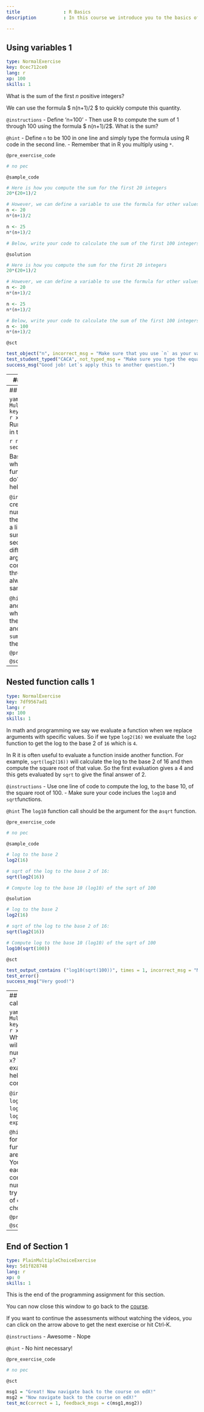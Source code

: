 ```yaml
---
title                : R Basics 
description          : In this course we introduce you to the basics of computing and analyzing data in the user-friendly and helpful R interface. This first chapter starts with the very basics of functions, objects to get us acquainted with the world of R. 

---
```

## Using variables 1

```yaml
type: NormalExercise
key: 0cec712ce0
lang: r
xp: 100
skills: 1
```

What is the sum of the first $n$ positive integers? 

We can use the formula $ n(n+1)/2 $ to quickly compute this quantity.


`@instructions`
- Define 'n=100'
- Then use R to compute the sum of 1 through 100 using the formula $ n(n+1)/2$. What is the sum?

`@hint`
- Define `n` to be 100 in one line and simply type the formula using R code in the second line.
- Remember that in R you multiply using `*`.

`@pre_exercise_code`
```r
# no pec
```

`@sample_code`
```r
# Here is how you compute the sum for the first 20 integers
20*(20+1)/2 

# However, we can define a variable to use the formula for other values of n
n <- 20
n*(n+1)/2

n <- 25
n*(n+1)/2

# Below, write your code to calculate the sum of the first 100 integers

```

`@solution`
```r
# Here is how you compute the sum for the first 20 integers
20*(20+1)/2 

# However, we can define a variable to use the formula for other values of n
n <- 20
n*(n+1)/2

n <- 25
n*(n+1)/2

# Below, write your code to calculate the sum of the first 100 integers 
n <- 100
n*(n+1)/2 
```

`@sct`
```r
test_object("n", incorrect_msg = "Make sure that you use `n` as your variable name and that you have assigned the correct value to `n`.")
test_student_typed("CACA", not_typed_msg = "Make sure you type the equation. Look at the example code.")
success_msg("Good job! Let`s apply this to another question.")
```
---
## Using variables 2

```yaml
type: NormalExercise
key: 213f198401
lang: r
xp: 100
skills: 1
```
What is the sum of the first $n$ positive integers? 

We can use the formula $ n(n+1)/2 $ to quickly compute this quantity.

`@instructions`
- Use the same formula as the last exercise but substitute `n`


`@hint`
Use the same R code as you used in the first question after changing the value of `n`.

`@pre_exercise_code`
```r
# no pec
```

`@sample_code`
```r
# Below, write you code to calculate the sum of the first 1000 integers 

```

`@solution`
```r
# Below, write you code to calculate the sum of the first 1000 integers 
n <- 1000
n*(n+1)/2
```

`@sct`
```r
# test n 
test_object("n", incorrect_msg = "Something is wrong with `n`. Make sure you have assigned the correct value to `n`.")

# test correct output
test_output_contains ("(n*(n+1)/2)", incorrect_msg = "Take a look at your code for the second instruction.")

# General 
test_error() 
success_msg("Good job ! Let`s get to work on another question!")
```


---
## Functions

```yaml
type: MultipleChoiceExercise
key: 0e2a0ce37a
lang: r
xp: 100
skills: 1
```
Run the following code in the R console:

```r
n <- 1000
x <- seq(1,n)
sum(x)
```

Based on the result, what do you think the functions `seq` and `sum` do? You can use the help system.

`@instructions`
- sum creates a list of numbers and seq adds them up. 
- seq creates a list of numbers and sum adds them up. 
- seq computes the difference between two arguments and sum computes the sum of 1 through 1000. 
- sum always returns the same number

`@hint`
Go to R console and type `seq(1,5)`. See what you get. Then got the R console again and type `sum(seq(1,5))`. Change the `5` to other numbers.

`@pre_exercise_code`
```r
# no pec
```

`@sct`
```r
msg1 = "Try again! Read the choices carefully. Try again."
msg2 = "Well done. Proceed to the next exercise."
msg3 = "There`s no specificaton of 1 to 1000 for sum. Try again."
msg4 = "Read the help file for sum by typing `?sum` in the R console."
test_mc(correct = 2, feedback_msgs = c(msg1,msg2,msg3,msg4))
```

---
## Nested function calls 1

```yaml
type: NormalExercise
key: 7df9567ad1
lang: r
xp: 100
skills: 1
```
In math and programming we say we evaluate a function when we replace arguments with specific values. So if we type `log2(16)` we evaluate the `log2` function to get the log to the base 2 of `16` which is `4`. 

In R it is often useful to evaluate a function inside another function. 
For example, `sqrt(log2(16))` will calculate the log to the base 2 of 16 and then compute the square root of that value. 
So the first evaluation gives a 4 and this gets evaluated by `sqrt` to give the final answer of 2.  


`@instructions`
- Use one line of code to compute the log, to the base 10, of the square root of 100. 
- Make sure your code inclues the `log10` and `sqrt`functions.


`@hint`
The `log10` function call should be the argument for the a`sqrt` function. 

`@pre_exercise_code`
```r
# no pec
```

`@sample_code`
```r
# log to the base 2 
log2(16)

# sqrt of the log to the base 2 of 16:
sqrt(log2(16))

# Compute log to the base 10 (log10) of the sqrt of 100
```

`@solution`
```r
# log to the base 2 
log2(16)

# sqrt of the log to the base 2 of 16:
sqrt(log2(16))

# Compute log to the base 10 (log10) of the sqrt of 100
log10(sqrt(100))
```

`@sct`
```r
test_output_contains ("log10(sqrt(100))", times = 1, incorrect_msg = "Make sure you mentioned the base and put the sqrt function in parenthesis.")
test_error() 
success_msg("Very good!")
```


---
## Nested functions call 2

```yaml
type: MultipleChoiceExercise
key: b755d1a929
lang: r
xp: 50
skills: 1
```
Which of the following will always return the numeric value stored in `x`? You can try out examples and use the help system in the R console.

`@instructions`
- `log(10^x)`
- `log10(x^10)`
- `log(exp(x))`
- `exp(log(x, base = 2))`

`@hint`
You are looking for the case in which a function and it's inverse are called sequentially. You can also try out each one on the consule: assign a numeric value to `x` then try out each of the lines of code given in the choices.

`@pre_exercise_code`
```r
# no pec
```

`@sct`
```r
msg1 = "Try again! Note that `log(10^1)` is not 1 but the natural log of 10."
msg2 = "Try again! Note that `log(1^10)` is 0 not 1."
msg3 = "Well done. Proceed to the next exercise"
msg4 = "Try again! Note that `exp(log(2, base = 2)` is 0 not 2."
test_mc(correct = 3, feedback_msgs = c(msg1,msg2,msg3,msg4))
```

---
## End of Section 1

```yaml
type: PlainMultipleChoiceExercise
key: 5d1f828748
lang: r
xp: 0
skills: 1
```
This is the end of the programming assignment for this section. 

You can now close this window to go back to the <a href='https://courses.edx.org/courses/course-v1:HarvardX+PH125.1x+2T2017/courseware/cfded5c208bc4e379606cb712cc54f25/5ba06674d0be41b99185b947e09e889b/?child=first'>course</a>.

If you want to continue the assessments without watching the videos, you can click on the arrow above to get the next exercise or hit Ctrl-K.

`@instructions`
- Awesome
- Nope

`@hint`
- No hint necessary!

`@pre_exercise_code`
```r
# no pec
```

`@sct`
```r
msg1 = "Great! Now navigate back to the course on edX!"
msg2 = "Now navigate back to the course on edX!"
test_mc(correct = 1, feedback_msgs = c(msg1,msg2))
```
